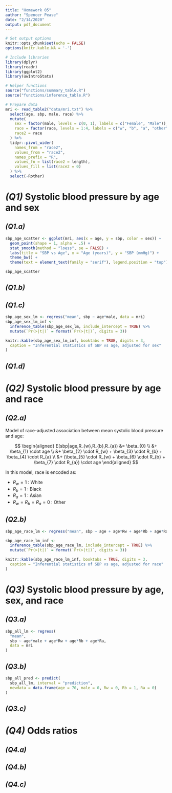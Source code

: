 ```yaml
---
title: "Homework 05"
author: "Spencer Pease"
date: "2/14/2020"
output: pdf_document
---
```


```r

# Set output options
knitr::opts_chunk$set(echo = FALSE)
options(knitr.kable.NA = '-')

# Include libraries
library(dplyr)
library(readr)
library(ggplot2)
library(uwIntroStats)

# Helper functions
source("functions/summary_table.R")
source("functions/inference_table.R")

# Prepare data
mri <- read_table2("data/mri.txt") %>%
  select(age, sbp, male, race) %>%
  mutate(
    sex = factor(male, levels = c(0, 1), labels = c("Female", "Male")),
    race = factor(race, levels = 1:4, labels = c("w", "b", "a", "other")),
    race2 = race
  ) %>%
  tidyr::pivot_wider(
    names_from = "race2",
    values_from = "race2",
    names_prefix = "R",
    values_fn = list(race2 = length),
    values_fill = list(race2 = 0)
  ) %>%
  select(-Rother)

```

# _(Q1)_  Systolic blood pressure by age and sex

## _(Q1.a)_

```r
sbp_age_scatter <- ggplot(mri, aes(x = age, y = sbp, color = sex)) +
  geom_point(shape = 1, alpha = .5) +
  stat_smooth(method = "loess", se = FALSE) +
  labs(title = "SBP vs Age", x = "Age (years)", y = "SBP (mmHg)") +
  theme_bw() +
  theme(text = element_text(family = "serif"), legend.position = "top")
```

```r
sbp_age_scatter
```

## _(Q1.b)_

## _(Q1.c)_

```r
sbp_age_sex_lm <- regress("mean", sbp ~ age*male, data = mri)
sbp_age_sex_lm_inf <-
  inference_table(sbp_age_sex_lm, include_intercept = TRUE) %>%
  mutate(`Pr(>|t|)` = format(`Pr(>|t|)`, digits = 3))

knitr::kable(sbp_age_sex_lm_inf, booktabs = TRUE, digits = 3,
  caption = "Inferential statistics of SBP vs age, adjusted for sex"
)

```


## _(Q1.d)_

# _(Q2)_ Systolic blood pressure by age and race

## _(Q2.a)_

Model of race-adjusted association between mean systolic blood pressure and
age:

$$
\begin{aligned}
E(sbp|age,R_{w},R_{b},R_{a}) &= \beta_{0} \\
&+ \beta_{1} \cdot age \\
&+ \beta_{2} \cdot R_{w} + \beta_{3} \cdot R_{b} + \beta_{4} \cdot R_{a} \\
&+ (\beta_{5} \cdot R_{w} + \beta_{6} \cdot R_{b} + \beta_{7} \cdot R_{a}) \cdot age
\end{aligned}
$$

In this model, race is encoded as:

 * $R_{w}=1$ : White
 * $R_{b}=1$ : Black
 * $R_{a}=1$ : Asian
 * $R_{w}=R_{b}=R_{a}=0$ : Other


## _(Q2.b)_

```r
sbp_age_race_lm <- regress("mean", sbp ~ age + age*Rw + age*Rb + age*Ra, data = mri)

sbp_age_race_lm_inf <-
  inference_table(sbp_age_race_lm, include_intercept = TRUE) %>%
  mutate(`Pr(>|t|)` = format(`Pr(>|t|)`, digits = 3))

knitr::kable(sbp_age_race_lm_inf, booktabs = TRUE, digits = 3,
  caption = "Inferential statistics of SBP vs age, adjusted for race"
)

```


# _(Q3)_ Systolic blood pressure by age, sex, and race

## _(Q3.a)_

```r
sbp_all_lm <- regress(
  "mean",
  sbp ~ age*male + age*Rw + age*Rb + age*Ra,
  data = mri
)
```

## _(Q3.b)_

```r
sbp_all_pred <- predict(
  sbp_all_lm, interval = "prediction",
  newdata = data.frame(age = 70, male = 0, Rw = 0, Rb = 1, Ra = 0)
)
```

## _(Q3.c)_

# _(Q4)_ Odds ratios

## _(Q4.a)_
## _(Q4.b)_
## _(Q4.c)_
